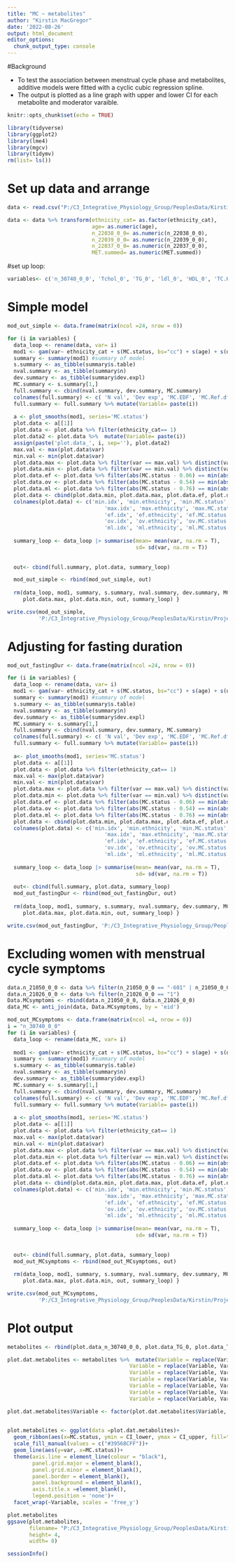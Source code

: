 ```yaml
---
title: "MC ~ metabolites"
author: "Kirstin MacGregor"
date: '2022-08-26'
output: html_document
editor_options: 
  chunk_output_type: console
---
```


#Background

* To test the association between menstrual cycle phase and metabolites, additive models were fitted with a cyclic cubic regression spline.
* The output is plotted as a line graph with upper and lower CI for each metabolite and moderator varaible.

```r
knitr::opts_chunk$set(echo = TRUE)

library(tidyverse)
library(ggplot2)
library(lme4)
library(mgcv)
library(tidymv)
rm(list= ls())
```

# Set up data and arrange
```r
data <- read.csv("P:/C3_Integrative_Physiology_Group/PeoplesData/Kirstin/Projects/UoS/MC and metabolites_BioBank/Analysis/data/filtered/filtered.data_20220627.csv")

data <- data %>% transform(ethnicity_cat= as.factor(ethnicity_cat),
                           age= as.numeric(age),
                           n_22038_0_0= as.numeric(n_22038_0_0),
                           n_22039_0_0= as.numeric(n_22039_0_0),
                           n_22037_0_0= as.numeric(n_22037_0_0),
                           MET.summed= as.numeric(MET.summed))
```

#set up loop:
```R
variables<- c('n_30740_0_0', 'Tchol_0', 'TG_0', 'ldl_0', 'HDL_0', 'TC.HDL', 'tyG.index2', 'weight_kg', 'height', 'bmi', 'bodyfat_kg', 'bodyfatfreemass', 'SMusclemasspct_c', 'bodyfat_p', 'n_30800_0_0', 'n_30770_0_0', 'CRP_0', 'n_22038_0_0', 'HbA1c_0', 'n_22039_0_0', 'n_22037_0_0', 'MET.summed', 'handgripkg', 'Fitness_METs_c')
```

# Simple model
```r
mod_out_simple <- data.frame(matrix(ncol =24, nrow = 0))

for (i in variables) {
  data_loop <- rename(data, var= i)
  mod1 <- gam(var~ ethnicity_cat + s(MC.status, bs="cc") + s(age) + s(deprivationindex), data=data_loop)
  summary <- summary(mod1) #summary of model
  s.summary <- as_tibble(summary$s.table)
  nval.summary <- as_tibble(summary$n)
  dev.summary <- as_tibble(summary$dev.expl)
  MC.summary <- s.summary[1,]
  full.summary <- cbind(nval.summary, dev.summary, MC.summary)
  colnames(full.summary) <- c( 'N val', 'Dev exp', 'MC.EDF', 'MC.Ref.df', 'MC.F', 'MC.pval')
  full.summary <- full.summary %>% mutate(Variable= paste(i))
  
  a <- plot_smooths(mod1, series='MC.status')
  plot.data <- a[[1]]
  plot.data <- plot.data %>% filter(ethnicity_cat== 1)
  plot.data2 <- plot.data %>%  mutate(Variable= paste(i))
  assign(paste('plot.data_', i, sep=''), plot.data2)
  max.val <- max(plot.data$var)
  min.val <- min(plot.data$var)
  plot.data.max <- plot.data %>% filter(var == max.val) %>% distinct(var, .keep_all= TRUE)
  plot.data.min <- plot.data %>% filter(var == min.val) %>% distinct(var, .keep_all= TRUE)
  plot.data.ef <- plot.data %>% filter(abs(MC.status - 0.06) == min(abs(MC.status - 0.06))) %>% distinct(var, .keep_all= TRUE)
  plot.data.ov <- plot.data %>% filter(abs(MC.status - 0.54) == min(abs(MC.status - 0.54))) %>% distinct(var, .keep_all= TRUE)
  plot.data.ml <- plot.data %>% filter(abs(MC.status - 0.76) == min(abs(MC.status - 0.76))) %>% distinct(var, .keep_all= TRUE)
  plot.data <- cbind(plot.data.min, plot.data.max, plot.data.ef, plot.data.ov, plot.data.ml)
  colnames(plot.data) <- c('min.idx', 'min.ethnicity', 'min.MC.status', 'min.outcomevar', 'min.SE', 'min.CI_upper', 'min.CI_lower',
                               'max.idx', 'max.ethnicity', 'max.MC.status', 'max.outcomevar', 'max.SE', 'max.CI_upper', 'max.CI_lower',
                               'ef.idx', 'ef.ethnicity', 'ef.MC.status', 'ef.outcomevar', 'ef.SE', 'ef.CI_upper', 'ef.CI_lower',
                               'ov.idx', 'ov.ethnicity', 'ov.MC.status', 'ov.outcomevar', 'ov.SE', 'ov.CI_upper', 'ov.CI_lower',
                               'ml.idx', 'ml.ethnicity', 'ml.MC.status', 'ml.outcomevar', 'ml.SE', 'ml.CI_upper', 'ml.CI_lower')
  
  summary_loop <- data_loop |> summarise(mean= mean(var, na.rm = T),
                                         sd= sd(var, na.rm = T))
  
  
  out<- cbind(full.summary, plot.data, summary_loop)

  mod_out_simple <- rbind(mod_out_simple, out)
  
  rm(data_loop, mod1, summary, s.summary, nval.summary, dev.summary, MC.summary, full.summary, a, plot.data, max.val, min.val,
     plot.data.max, plot.data.min, out, summary_loop) }

write.csv(mod_out_simple,
          'P:/C3_Integrative_Physiology_Group/PeoplesData/Kirstin/Projects/UoS/MC and metabolites_BioBank/Analysis/data/out/Rhythmicity analysis/Simple/MC~metab_simple.csv')
```

# Adjusting for fasting duration
```r
mod_out_fastingDur <- data.frame(matrix(ncol =24, nrow = 0))

for (i in variables) {
  data_loop <- rename(data, var= i)
  mod1 <- gam(var~ ethnicity_cat + s(MC.status, bs="cc") + s(age) + s(deprivationindex) + s(n_74_0_0), data=data_loop)
  summary <- summary(mod1) #summary of model
  s.summary <- as_tibble(summary$s.table)
  nval.summary <- as_tibble(summary$n)
  dev.summary <- as_tibble(summary$dev.expl)
  MC.summary <- s.summary[1,]
  full.summary <- cbind(nval.summary, dev.summary, MC.summary)
  colnames(full.summary) <- c( 'N val', 'Dev exp', 'MC.EDF', 'MC.Ref.df', 'MC.F', 'MC.pval')
  full.summary <- full.summary %>% mutate(Variable= paste(i))
  
  a<- plot_smooths(mod1, series='MC.status')
  plot.data <- a[[1]]
  plot.data <- plot.data %>% filter(ethnicity_cat== 1)
  max.val <- max(plot.data$var)
  min.val <- min(plot.data$var)
  plot.data.max <- plot.data %>% filter(var == max.val) %>% distinct(var, .keep_all= TRUE)
  plot.data.min <- plot.data %>% filter(var == min.val) %>% distinct(var, .keep_all= TRUE)
  plot.data.ef <- plot.data %>% filter(abs(MC.status - 0.06) == min(abs(MC.status - 0.06))) %>% distinct(var, .keep_all= TRUE)
  plot.data.ov <- plot.data %>% filter(abs(MC.status - 0.54) == min(abs(MC.status - 0.54))) %>% distinct(var, .keep_all= TRUE)
  plot.data.ml <- plot.data %>% filter(abs(MC.status - 0.76) == min(abs(MC.status - 0.76))) %>% distinct(var, .keep_all= TRUE)
  plot.data <- cbind(plot.data.min, plot.data.max, plot.data.ef, plot.data.ov, plot.data.ml)
  colnames(plot.data) <- c('min.idx', 'min.ethnicity', 'min.MC.status', 'min.outcomevar', 'min.SE', 'min.CI_upper', 'min.CI_lower',
                               'max.idx', 'max.ethnicity', 'max.MC.status', 'max.outcomevar', 'max.SE', 'max.CI_upper', 'max.CI_lower',
                               'ef.idx', 'ef.ethnicity', 'ef.MC.status', 'ef.outcomevar', 'ef.SE', 'ef.CI_upper', 'ef.CI_lower',
                               'ov.idx', 'ov.ethnicity', 'ov.MC.status', 'ov.outcomevar', 'ov.SE', 'ov.CI_upper', 'ov.CI_lower',
                               'ml.idx', 'ml.ethnicity', 'ml.MC.status', 'ml.outcomevar', 'ml.SE', 'ml.CI_upper', 'ml.CI_lower')
  
  summary_loop <- data_loop |> summarise(mean= mean(var, na.rm = T),
                                         sd= sd(var, na.rm = T))
  
  out<- cbind(full.summary, plot.data, summary_loop)
  mod_out_fastingDur <- rbind(mod_out_fastingDur, out)
  
  rm(data_loop, mod1, summary, s.summary, nval.summary, dev.summary, MC.summary, full.summary, a, plot.data, max.val, min.val, 
     plot.data.max, plot.data.min, out, summary_loop) }

write.csv(mod_out_fastingDur, 'P:/C3_Integrative_Physiology_Group/PeoplesData/Kirstin/Projects/UoS/MC and metabolites_BioBank/Analysis/data/out/Rhythmicity analysis/Simple/MC~metab_fastingDur.csv')
```

# Excluding women with menstrual cycle symptoms
```r
data.n_21050_0_0 <- data %>% filter(n_21050_0_0 == "-601" | n_21050_0_0 == "-602")
data.n_21026_0_0 <- data %>% filter(n_21026_0_0 == "1")
Data.MCsymptoms <- rbind(data.n_21050_0_0, data.n_21026_0_0)
data_MC <- anti_join(data, Data.MCsymptoms, by = 'eid')

mod_out_MCsymptoms <- data.frame(matrix(ncol =4, nrow = 0))
i = "n_30740_0_0"
for (i in variables) {
  data_loop <- rename(data_MC, var= i)
  
  mod1 <- gam(var~ ethnicity_cat + s(MC.status, bs="cc") + s(age) + s(deprivationindex), data=data_loop)
  summary <- summary(mod1) #summary of model
  s.summary <- as_tibble(summary$s.table)
  nval.summary <- as_tibble(summary$n)
  dev.summary <- as_tibble(summary$dev.expl)
  MC.summary <- s.summary[1,]
  full.summary <- cbind(nval.summary, dev.summary, MC.summary)
  colnames(full.summary) <- c( 'N val', 'Dev exp', 'MC.EDF', 'MC.Ref.df', 'MC.F', 'MC.pval')
  full.summary <- full.summary %>% mutate(Variable= paste(i))
  
  a <- plot_smooths(mod1, series='MC.status')
  plot.data <- a[[1]]
  plot.data <- plot.data %>% filter(ethnicity_cat== 1)
  max.val <- max(plot.data$var)
  min.val <- min(plot.data$var)
  plot.data.max <- plot.data %>% filter(var == max.val) %>% distinct(var, .keep_all= TRUE)
  plot.data.min <- plot.data %>% filter(var == min.val) %>% distinct(var, .keep_all= TRUE)
  plot.data.ef <- plot.data %>% filter(abs(MC.status - 0.06) == min(abs(MC.status - 0.06))) %>% distinct(var, .keep_all= TRUE)
  plot.data.ov <- plot.data %>% filter(abs(MC.status - 0.54) == min(abs(MC.status - 0.54))) %>% distinct(var, .keep_all= TRUE)
  plot.data.ml <- plot.data %>% filter(abs(MC.status - 0.76) == min(abs(MC.status - 0.76))) %>% distinct(var, .keep_all= TRUE)
  plot.data <- cbind(plot.data.min, plot.data.max, plot.data.ef, plot.data.ov, plot.data.ml)
  colnames(plot.data) <- c('min.idx', 'min.ethnicity', 'min.MC.status', 'min.outcomevar', 'min.SE', 'min.CI_upper', 'min.CI_lower',
                               'max.idx', 'max.ethnicity', 'max.MC.status', 'max.outcomevar', 'max.SE', 'max.CI_upper', 'max.CI_lower',
                               'ef.idx', 'ef.ethnicity', 'ef.MC.status', 'ef.outcomevar', 'ef.SE', 'ef.CI_upper', 'ef.CI_lower',
                               'ov.idx', 'ov.ethnicity', 'ov.MC.status', 'ov.outcomevar', 'ov.SE', 'ov.CI_upper', 'ov.CI_lower',
                               'ml.idx', 'ml.ethnicity', 'ml.MC.status', 'ml.outcomevar', 'ml.SE', 'ml.CI_upper', 'ml.CI_lower')
  
  summary_loop <- data_loop |> summarise(mean= mean(var, na.rm = T),
                                         sd= sd(var, na.rm = T))
  
  
  out<- cbind(full.summary, plot.data, summary_loop)
  mod_out_MCsymptoms <- rbind(mod_out_MCsymptoms, out)
  
  rm(data_loop, mod1, summary, s.summary, nval.summary, dev.summary, MC.summary, full.summary, a, plot.data, max.val, min.val,
     plot.data.max, plot.data.min, out, summary_loop) }

write.csv(mod_out_MCsymptoms,
          'P:/C3_Integrative_Physiology_Group/PeoplesData/Kirstin/Projects/UoS/MC and metabolites_BioBank/Analysis/data/out/Rhythmicity analysis/Simple/MC~metab_MCexcluded.csv')
```


# Plot output
``` r
metabolites <- rbind(plot.data_n_30740_0_0, plot.data_TG_0, plot.data_TG_0, plot.data_TC.HDL, plot.data_ldl_0, plot.data_HDL_0, plot.data_tyG.index2)

plot.dat.metabolites <- metabolites %>%  mutate(Variable = replace(Variable, Variable=="n_30740_0_0", "Glucose"),
                                       Variable = replace(Variable, Variable=="Tchol_0", "Total cholesterol"),
                                       Variable = replace(Variable, Variable=="TG_0", "Triglcyeride"),
                                       Variable = replace(Variable, Variable=="ldl_0", "LDL"),
                                       Variable = replace(Variable, Variable=="HDL_0", "HDL"),
                                       Variable = replace(Variable, Variable=="TC.HDL", "Total:HDL cholesterol"),
                                       Variable = replace(Variable, Variable=="tyG.index2", "TyG index"))

plot.dat.metabolites$Variable <- factor(plot.dat.metabolites$Variable, levels= c("Glucose", "Triglcyeride", "TyG index", "Total cholesterol", "LDL", "HDL",
                                                                                 "Total:HDL cholesterol"))

plot.metabolites <- ggplot(data =plot.dat.metabolites)+
  geom_ribbon(aes(x=MC.status, ymin = CI_lower, ymax = CI_upper, fill="#39568CFF"),alpha = 0.5)+
  scale_fill_manual(values = c("#39568CFF"))+
  geom_line(aes(y=var, x=MC.status))+
  theme(axis.line = element_line(colour = "black"),
        panel.grid.major = element_blank(),
        panel.grid.minor = element_blank(),
        panel.border = element_blank(),
        panel.background = element_blank(),
        axis.title.x =element_blank(),
        legend.position = 'none')+
  facet_wrap(~Variable, scales = 'free_y')

plot.metabolites
ggsave(plot.metabolites,
       filename= "P:/C3_Integrative_Physiology_Group/PeoplesData/Kirstin/Projects/UoS/MC and metabolites_BioBank/Analysis/data/out/Rhythmicity analysis/Simple/MC~metab_simple_plot.pdf", 
       height= 4,
       width= 8)
```

``` r
sessionInfo()
```